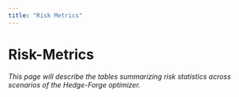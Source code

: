 ```yaml
---
title: "Risk Metrics"
---
```


# Risk-Metrics

*This page will describe the tables summarizing risk statistics across scenarios of the Hedge-Forge optimizer.*
